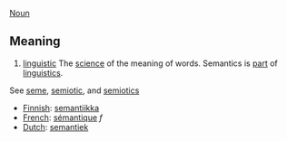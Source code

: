 [[Noun]]

==Meaning==
# [[linguistic terminology|linguistic]] The [[science]] of the meaning of words. Semantics is [[part]] of [[linguistics]].

See [[seme]], [[semiotic]], and [[semiotics]]

*[[Finnish]]: [[semantiikka]]
*[[French]]: [[sémantique]] ''f''
*[[Dutch]]: [[semantiek]]